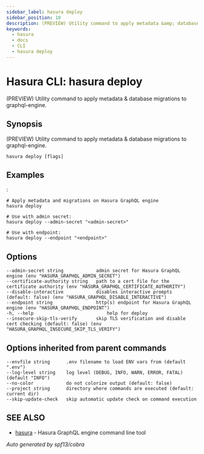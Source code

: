 ```yaml
---
sidebar_label: hasura deploy
sidebar_position: 10
description: (PREVIEW) Utility command to apply metadata &amp; database migrations to graphql-engine using the Hasura CLI
keywords:
  - hasura
  - docs
  - CLI
  - hasura deploy
---
```


# Hasura CLI: hasura deploy

(PREVIEW) Utility command to apply metadata & database migrations to
graphql-engine.

## Synopsis

(PREVIEW) Utility command to apply metadata & database migrations to
graphql-engine.

    hasura deploy [flags]

## Examples

:

    # Apply metadata and migrations on Hasura GraphQL engine
    hasura deploy

    # Use with admin secret:
    hasura deploy --admin-secret "<admin-secret>"

    # Use with endpoint:
    hasura deploy --endpoint "<endpoint>"

## Options

    --admin-secret string            admin secret for Hasura GraphQL engine (env "HASURA_GRAPHQL_ADMIN_SECRET")
    --certificate-authority string   path to a cert file for the certificate authority (env "HASURA_GRAPHQL_CERTIFICATE_AUTHORITY")
    --disable-interactive            disables interactive prompts (default: false) (env "HASURA_GRAPHQL_DISABLE_INTERACTIVE")
    --endpoint string                http(s) endpoint for Hasura GraphQL engine (env "HASURA_GRAPHQL_ENDPOINT")
    -h, --help                           help for deploy
    --insecure-skip-tls-verify       skip TLS verification and disable cert checking (default: false) (env "HASURA_GRAPHQL_INSECURE_SKIP_TLS_VERIFY")

## Options inherited from parent commands

    --envfile string      .env filename to load ENV vars from (default ".env")
    --log-level string    log level (DEBUG, INFO, WARN, ERROR, FATAL) (default "INFO")
    --no-color            do not colorize output (default: false)
    --project string      directory where commands are executed (default: current dir)
    --skip-update-check   skip automatic update check on command execution

## SEE ALSO

- [hasura](/graphql/core/hasura-cli/hasura) - Hasura GraphQL engine command line tool

_Auto generated by spf13/cobra_
